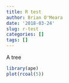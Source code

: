 ```yaml
---
title: R test
author: Brian O'Meara
date: '2018-03-24'
slug: r-test
categories: []
tags: []
---
```


A tree

```r
library(ape)
plot(rcoal(5))
```